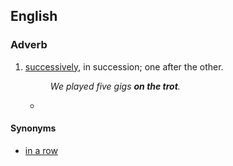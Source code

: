 ==English==

===Adverb===
{{en-adv|-|pos=[[on]] [[the]] [[trot]]}}

# {{idiomatic}} [[successively]], in succession; one after the other.
#: ''We played five gigs '''on the trot'''.''
#* {{quote-news
|year=2011
|date=September 27
|author=Alistair Magowan
|title=Bayern Munich   2 - 0   Man City
|work=BBC Sport
|url=http://news.bbc.co.uk/sport2/hi/football/europe/14982446.stm
|page=
|passage=But they came up against an impressive force in Bayern, who extended their run to 10 wins '''on the trot''', having scored 28 goals in the process and conceding none.}}

====Synonyms====
* [[in a row]]